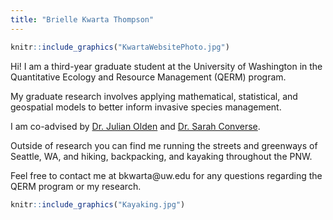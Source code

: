 ```yaml
---
title: "Brielle Kwarta Thompson"
---
```


```r
knitr::include_graphics("KwartaWebsitePhoto.jpg")
```


Hi! I am a third-year graduate student at the University of Washington in the Quantitative Ecology and Resource Management (QERM) program. 

My graduate research involves applying mathematical, statistical, and geospatial models to better inform invasive species management.  

I am co-advised by [Dr. Julian Olden](http://depts.washington.edu/oldenlab/) and [Dr. Sarah Converse](http://depts.washington.edu/qcons/).  


Outside of research you can find me running the streets and greenways of Seattle, WA, and hiking, backpacking, and kayaking throughout the PNW.  

Feel free to contact me at bkwarta@uw.edu for any questions regarding the QERM program or my research. 

```r
knitr::include_graphics("Kayaking.jpg")
```
